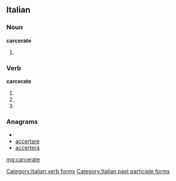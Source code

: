 ==Italian==

===Noun===
'''carcerate''' {{f}}

# {{plural of|[[carcerata]]|lang=it}}

===Verb===
'''carcerate'''

# {{form of|[[second-person|Second-person]] [[plural]] [[present tense]]|carcerare|lang=it}}
# {{conjugation of|carcerare||2|p|imp|lang=it}}
# {{form of|[[feminine|Feminine]] plural|carcerato}}

===Anagrams===
* {{alphagram|aacceerrt}}
* [[accertare#Italian|accertare]]
* [[accerterà#Italian|accerterà]]

[[Category:Italian verb forms]]
[[Category:Italian past participle forms]]

[[mg:carcerate]]